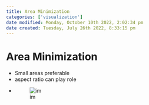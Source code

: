 ```yaml
---
title: Area Minimization
categories: ['visualization']
date modified: Monday, October 10th 2022, 2:02:34 pm
date created: Tuesday, July 26th 2022, 8:33:15 pm
---
```


# Area Minimization
- Small areas preferable
- aspect ratio can play role
- ![im](images/Pasted%20image%2020220418123113.png)



